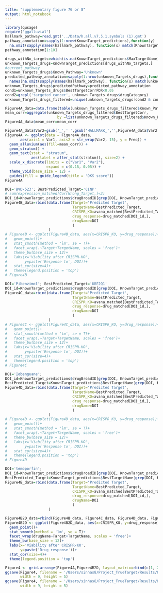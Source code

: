 ```yaml
---
title: "supplementary figure 7G or 8"
output: html_notebook
---
```


<!-- Wrongly allocated target and pathway -->
<!-- Create Alluvial Plot -->
```r
library(qusage)
require('ggalluvial')
hallmark_pathway=read.gmt('../Data/h.all.v7.5.1.symbols (1).gmt')
pathway_annotation=sapply(1:nrow(KnownTarget_predictions),function(y)
  na.omit(sapply(names(hallmark_pathway), function(x) match(KnownTarget_predictions$MaxTargetName[y], hallmark_pathway[[x]])))[1] )
pathway_annotation[1:10]
```
```r
drugs_withNo_targets=which(is.na(KnownTarget_predictions$MaxTargetName))
unknown_Targets_drugs=KnownTarget_predictions[drugs_withNo_targets,]
#current pathway
unknown_Targets_drugs$Known_Pathway='Unknown'
predicted_pathway_annotation=sapply(1:nrow(unknown_Targets_drugs),function(y)
  names(na.omit(sapply(names(hallmark_pathway), function(x) match(unknown_Targets_drugs$BestTargetName[y], hallmark_pathway[[x]])))[1]) )
unknown_Targets_drugs$predictedPathway=predicted_pathway_annotation
cond1=unknown_Targets_drugs$BestTargetCorrFDR<0.05
cond2=grepl('targeted cancer', unknown_Targets_drugs$drugCategory)
unknown_Targets_drugs_filtered=unique(unknown_Targets_drugs[cond2 & cond2,])
```


```r
Figure4A_data=data.frame(table(unknown_Targets_drugs_filtered$Known_Pathway, unknown_Targets_drugs_filtered$predictedPathway))
mean_corr=aggregate(unknown_Targets_drugs_filtered$BestTargetCorr,
                        by =list(unknown_Targets_drugs_filtered$Known_Pathway, unknown_Targets_drugs_filtered$predictedPathway), mean)[,3]
Figure4A_data$mean_corr=mean_corr
```

```r
Figure4A_data$Var2=gsub('_',' ',gsub('HALLMARK_','',Figure4A_data$Var2))
Figure4A <- ggplot(data = Figure4A_data,
       aes(axis1 = Var1, axis2 = str_wrap(Var2, 15), y = Freq)) +
  geom_alluvium(aes(fill=mean_corr)) +
  geom_stratum() +
  geom_text(stat = "stratum",
            aes(label = after_stat(stratum)), size=2) +
  scale_x_discrete(limits = c("Var1", "Var2"),
                   expand = c(0.15, 0.05)) +
  theme_void(base_size = 12) +
  guides(fill = guide_legend(title = "DKS score"))
Figure4A
```
<!--  BVD-523 has no target and but our pipeline predicts that it as CINP -->
```r
DOI='BVD-523'; BestPredicted_Target='CINP'
# sum(expression_matched[CurrWrong_Target,]<3)
DOI_id=KnownTarget_predictions$drugBroadID[grep(DOI, KnownTarget_predictions$drugName)]
Figure4B_data=rbind(data.frame(Target='Predicted Target',
                               TargetName=BestPredicted_Target,
                               CRISPR_KO=avana_matched[BestPredicted_Target,],
                               drug_response=drug_matched[DOI_id,],
                               drugName=DOI
                               )
                    )
# Figure4B <- ggplot(Figure4B_data, aes(x=CRISPR_KO, y=drug_response))+
#   geom_point()+
#   stat_smooth(method = 'lm', se = T)+
#   facet_wrap(.~Target+TargetName, scales = 'free')+
#   theme_bw(base_size = 12)+
#   labs(x='Viability after CRISPR-KO',
#        y=paste('Response to', DOI))+
#   stat_cor(size=4)+
#   theme(legend.position = 'top')
# Figure4B
```
<!--  Pibenzimol has no target and but our pipeline predicts that it as UBE2Q1 -->
```r
DOI='Pibenzimol'; BestPredicted_Target='UBE2Q1'
DOI_id=KnownTarget_predictions$drugBroadID[grep(DOI, KnownTarget_predictions$drugName, ignore.case = T)]
Figure4C_data=rbind(data.frame(Target='Predicted Target',
                               TargetName=BestPredicted_Target,
                               CRISPR_KO=avana_matched[BestPredicted_Target,],
                               drug_response=drug_matched[DOI_id,],
                               drugName=DOI
                               )
                    )
# Figure4C <- ggplot(Figure4C_data, aes(x=CRISPR_KO, y=drug_response))+
#   geom_point()+
#   stat_smooth(method = 'lm', se = T)+
#   facet_wrap(.~Target+TargetName, scales = 'free')+
#   theme_bw(base_size = 12)+
#   labs(x='Viability after CRISPR-KO',
#        y=paste('Response to', DOI))+
#   stat_cor(size=4)+
#   theme(legend.position = 'top')
# Figure4C
```
<!--  Iobenguane has no target and but our pipeline predicts that it as BestPredicted_Target -->
```r
DOI='Iobenguane';
DOI_id=KnownTarget_predictions$drugBroadID[grep(DOI, KnownTarget_predictions$drugName, ignore.case = T)]
BestPredicted_Target=KnownTarget_predictions$BestTargetName[grep(DOI, KnownTarget_predictions$drugName, ignore.case = T)]
Figure4D_data=rbind(data.frame(Target='Predicted Target',
                               TargetName=BestPredicted_Target,
                               CRISPR_KO=avana_matched[BestPredicted_Target,],
                               drug_response=drug_matched[DOI_id,],
                               drugName=DOI
                               )
                    )
# Figure4D <- ggplot(Figure4D_data, aes(x=CRISPR_KO, y=drug_response))+
#   geom_point()+
#   stat_smooth(method = 'lm', se = T)+
#   facet_wrap(.~Target+TargetName, scales = 'free')+
#   theme_bw(base_size = 12)+
#   labs(x='Viability after CRISPR-KO',
#        y=paste('Response to', DOI))+
#   stat_cor(size=4)+
#   theme(legend.position = 'top')
# Figure4D
```
<!--  Temoporfin has no target and but our pipeline predicts that it as BestPredicted_Target -->
```r
DOI='temoporfin';
DOI_id=KnownTarget_predictions$drugBroadID[grep(DOI, KnownTarget_predictions$drugName, ignore.case = T)]
BestPredicted_Target=KnownTarget_predictions$BestTargetName[grep(DOI, KnownTarget_predictions$drugName, ignore.case = T)]
Figure4E_data=rbind(data.frame(Target='Predicted Target',
                               TargetName=BestPredicted_Target,
                               CRISPR_KO=avana_matched[BestPredicted_Target,],
                               drug_response=drug_matched[DOI_id,],
                               drugName=DOI
                               )
                    )
```

```r
Figure4B2D_data=rbind(Figure4B_data, Figure4C_data, Figure4D_data, Figure4E_data)
Figure4B2D <- ggplot(Figure4B2D_data, aes(x=CRISPR_KO, y=drug_response))+
  geom_point()+
  stat_smooth(method = 'lm', se = T)+
  facet_wrap(drugName~Target+TargetName, scales = 'free')+
  theme_bw(base_size = 12)+
  labs(x='Viability after CRISPR-KO',
       y=paste('Drug response'))+
  stat_cor(size=4)+
  theme(legend.position = 'top')
```

```r
Figure4 <- grid.arrange(Figure4A,Figure4B2D, layout_matrix=rbind(c(1, 2)))
ggsave(Figure4, filename = '/Users/sinhas8/Project_TrueTarget/Results/Figure4v0.png',
       width = 9, height = 5)
ggsave(Figure4, filename = '/Users/sinhas8/Project_TrueTarget/Results/Figure4v0.pdf',
       width = 9, height = 5)
```


